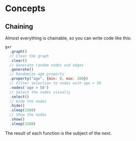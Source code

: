 # Concepts

## Chaining

Almost everything is chainable, so you can write code like this:

```js copy showLineNumbers filename="JavaScript"
gxr
  .graph()
  // Clear the graph
  .clear()
  // Generate random nodes and edges
  .generate()                           
  // Randomize age property
  .property("age", {min: 0, max: 200})
  // Filter selection to nodes with age > 50
  .nodes('age > 50')
  // Select the nodes visually
  .select()
  // Hide the nodes
  .hide()
  .sleep(1500)
  // Show the nodes
  .show()
  .sleep(1500)
```

The result of each function is the subject of the next.